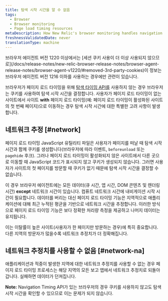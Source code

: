 ```yaml
---
title: 탐색 시작 시간을 알 수 없음
tags:
  - Browser
  - Browser monitoring
  - Page load timing resources
metaDescription: How New Relic's browser monitoring handles navigation start time when the navigation timing API is unavailable.
freshnessValidatedDate: never
translationType: machine
---
```


<Callout variant="important">
  브라우저 에이전트 버전 1220 이상에서는 [세션 쿠키 사용이 더 이상 사용되지 않으므로](/docs/release-notes/new-relic-browser-release-notes/browser-agent-release-notes/browser-agent-v1220/#removed-3rd-party-cookies)이 정보는 브라우저 에이전트 버전 1216 이하를 사용하는 경우에만 관련이 있습니다.
</Callout>

브라우저가 페이지 로드 타이밍을 위해 [탐색 타이밍 API를](/docs/browser/new-relic-browser/browser-agent-apis/navigation-timing-api) 사용하지 않는 경우 브라우저는 쿠키를 사용하여 탐색 시작 시간을 결정합니다. 사용자가 페이지 로드 타이밍이 없는 사이트에서 사이트 <DNT>**with**</DNT> 페이지 로드 타이밍(예: 페이지 로드 타이밍이 활성화된 사이트의 첫 번째 페이지)으로 이동하는 경우 탐색 시작 시간에 대한 특별한 고려 사항이 발생합니다.

## 네트워크 추정 [#network]

페이지 로드 타이밍 JavaScript 유틸리티 파일은 사용자가 페이지를 떠날 때 탐색 시작 시간과 함께 쿠키를 생성합니다(브라우저에 따라 이벤트, `beforeunload` 또는 `pagehide` 후크). 그러나 페이지 로드 타이밍이 활성화되지 않은 사이트에서 다른 곳으로 이동할 때 JavaScript 코드가 표시되지 않고 쿠키가 생성되지 않습니다. 그러면 사용자가 사이트의 첫 페이지를 방문할 때 쿠키가 없기 때문에 탐색 시작 시간을 결정할 수 없습니다.

이 경우 브라우저 에이전트에는 모든 데이터(큐 시간, 앱 시간, DOM 콘텐츠 및 렌더링 시간) <DNT>**except**</DNT> 네트워크 시간이 있습니다. 컴퓨트 네트워크 시간에 내비게이션 시작 시간이 필요합니다. 데이터를 버리는 대신 페이지 로드 타이밍 기능은 지역적으로 애플리케이션에 대해 최근 누적된 평균을 기반으로 네트워크 시간을 추정합니다. 이러한 방식으로 페이지 로드 타이밍 기능은 보다 정확한 처리량 측정을 제공하고 나머지 데이터는 유지됩니다.

이는 이탈률이 높은 사이트(사용자가 한 페이지만 방문하는 경우)에 특히 중요합니다. 다른 지역의 방문자가 많을수록 네트워크 추정치가 더 정확해집니다.

## 네트워크 추정치를 사용할 수 없음 [#network-na]

애플리케이션과 적중이 발생한 지역에 대한 네트워크 추정치를 사용할 수 없는 경우 페이지 로드 타이밍 프로세스는 해당 지역의 모든 보고 앱에서 네트워크 추정치로 되돌아갑니다. 실패하면 데이터가 던져집니다.

<DNT>**Note:**</DNT> Navigation Timing API가 있는 브라우저의 경우 쿠키를 사용하지 않고도 탐색 시작 시간을 확인할 수 있으므로 이는 문제가 되지 않습니다.